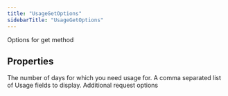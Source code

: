 ```yaml
---
title: "UsageGetOptions"
sidebarTitle: "UsageGetOptions"
---
```


Options for get method

## Properties

<ParamField name="days" type="number">
The number of days for which you need usage for.
</ParamField>





<ParamField name="usagefields" type="string[]">
A comma separated list of Usage fields to display.
</ParamField>





<ParamField name="requestOptions" type="[RequestOptions](/xdks/typescript/reference/interfaces/RequestOptions)">
Additional request options
</ParamField>



